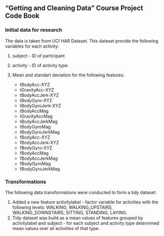 ## "Getting and Cleaning Data" Course Project Code Book

### Initial data for research

The data is taken from UCI HAR Dataset. This dataset provide the following variables for each activity:

1. subject - ID of participant
2. activity - ID of activity type
3. Mean and standart deviation for the following features:

    - tBodyAcc-XYZ
    - tGravityAcc-XYZ
    - tBodyAccJerk-XYZ
    - tBodyGyro-XYZ
    - tBodyGyroJerk-XYZ
    - tBodyAccMag
    - tGravityAccMag
    - tBodyAccJerkMag
    - tBodyGyroMag
    - tBodyGyroJerkMag
    - fBodyAcc-XYZ
    - fBodyAccJerk-XYZ
    - fBodyGyro-XYZ
    - fBodyAccMag
    - fBodyAccJerkMag
    - fBodyGyroMag
    - fBodyGyroJerkMag


### Transformations

The following data transformations were conducted to form a tidy dataset:

1. Added a new feature activitylabel - factor variable for activities with the following levels: WALKING, WALKING_UPSTAIRS, WALKING_DOWNSTAIRS, SITTING, STANDING, LAYING.
2. Tidy dataset was build as a mean values of features grouped by activitylabel and subject - for each subject and activity type determined mean values over all activities of that type.

